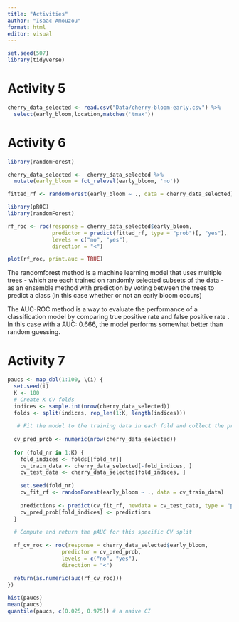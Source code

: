 ```yaml
---
title: "Activities"
author: "Isaac Amouzou"
format: html
editor: visual
---
```


```r
set.seed(507)
library(tidyverse)
```

# Activity 5

```r
cherry_data_selected <- read.csv("Data/cherry-bloom-early.csv") %>%
  select(early_bloom,location,matches('tmax'))
```

# Activity 6

```r
library(randomForest)

cherry_data_selected <-  cherry_data_selected %>% 
  mutate(early_bloom = fct_relevel(early_bloom, 'no'))

fitted_rf <- randomForest(early_bloom ~ ., data = cherry_data_selected)

```

```r
library(pROC)
library(randomForest)

rf_roc <- roc(response = cherry_data_selected$early_bloom,
              predictor = predict(fitted_rf, type = "prob")[, "yes"],
              levels = c("no", "yes"),
              direction = "<")

plot(rf_roc, print.auc = TRUE)
```

The randomforest method is a machine learning model that uses multiple trees - which are each trained on randomly selected subsets of the data - as an ensemble method with prediction by voting between the trees to predict a class (in this case whether or not an early bloom occurs)

The AUC-ROC method is a way to evaluate the performance of a classification model by comparing true positive rate and false positive rate . In this case with a AUC: 0.666, the model performs somewhat better than random guessing.

# Activity 7

```r
paucs <- map_dbl(1:100, \(i) {
  set.seed(i) 
  K <- 100
  # Create K CV folds
  indices <- sample.int(nrow(cherry_data_selected))
  folds <- split(indices, rep_len(1:K, length(indices)))
  
   # Fit the model to the training data in each fold and collect the predictions on the test data
  
  cv_pred_prob <- numeric(nrow(cherry_data_selected))
  
  for (fold_nr in 1:K) {
    fold_indices <- folds[[fold_nr]]
    cv_train_data <- cherry_data_selected[-fold_indices, ]
    cv_test_data <- cherry_data_selected[fold_indices, ]
    
    set.seed(fold_nr)  
    cv_fit_rf <- randomForest(early_bloom ~ ., data = cv_train_data)
    
    predictions <- predict(cv_fit_rf, newdata = cv_test_data, type = "prob")[, "yes"]
    cv_pred_prob[fold_indices] <- predictions
  }
  
  # Compute and return the pAUC for this specific CV split
  
  rf_cv_roc <- roc(response = cherry_data_selected$early_bloom,
                 predictor = cv_pred_prob,
                 levels = c("no", "yes"),
                 direction = "<")
  
  return(as.numeric(auc(rf_cv_roc)))
})

hist(paucs)
mean(paucs)
quantile(paucs, c(0.025, 0.975)) # a naive CI

```
